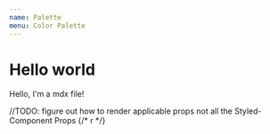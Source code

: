 ```yaml
---
name: Palette
menu: Color Palette
---
```


# Hello world

Hello, I'm a mdx file!

//TODO: figure out how to render applicable props not all the Styled-Component Props
{/* <PropsTable of={Palette} />r */}

<Playground>
  <Palette />
</Playground>

